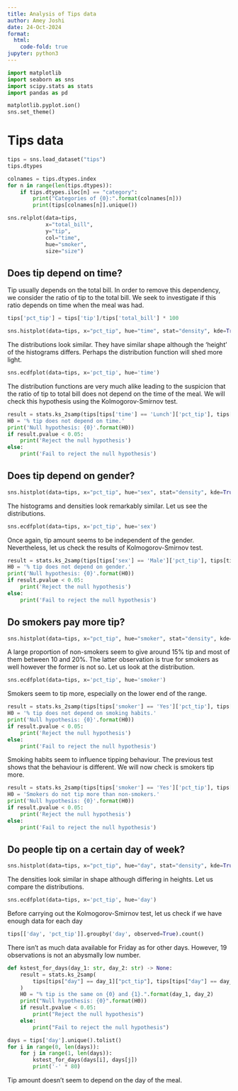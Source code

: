```yaml
---
title: Analysis of Tips data
author: Amey Joshi
date: 24-Oct-2024
format:
  html:
    code-fold: true
jupyter: python3
---
```


```python
import matplotlib
import seaborn as sns
import scipy.stats as stats
import pandas as pd

matplotlib.pyplot.ion()
sns.set_theme()
```

# Tips data

```python
tips = sns.load_dataset("tips")
tips.dtypes
```

```python
colnames = tips.dtypes.index
for n in range(len(tips.dtypes)):
    if tips.dtypes.iloc[n] == "category":
        print("Categories of {0}:".format(colnames[n]))
        print(tips[colnames[n]].unique())
```

```python
sns.relplot(data=tips,
            x="total_bill",
            y="tip",
            col="time",
            hue="smoker",            
            size="size")
```

## Does tip depend on time?

Tip usually depends on the total bill. In order to remove this dependency, we consider the ratio of tip to the total bill. We seek to investigate if this ratio depends on time when the meal was had.

```python
tips['pct_tip'] = tips['tip']/tips['total_bill'] * 100
```

```python
sns.histplot(data=tips, x="pct_tip", hue="time", stat="density", kde=True)
```

The distributions look similar. They have similar shape although the 'height' of the histograms differs. Perhaps the distribution function will shed more light.

```python
sns.ecdfplot(data=tips, x='pct_tip', hue='time')
```

The distribution functions are very much alike leading to the suspicion that the ratio of tip to total bill does not depend on the time of the meal. We will check this hypothesis using the Kolmogorov-Smirnov test.

```python
result = stats.ks_2samp(tips[tips['time'] == 'Lunch']['pct_tip'], tips[tips['time'] == 'Dinner']['pct_tip'])
H0 = '% tip does not depend on time.'
print('Null hypothesis: {0}'.format(H0))
if result.pvalue < 0.05:
    print('Reject the null hypothesis')
else:
    print('Fail to reject the null hypothesis')
```

## Does tip depend on gender?

```python
sns.histplot(data=tips, x="pct_tip", hue="sex", stat="density", kde=True)
```

The histograms and densities look remarkably similar. Let us see the distributions.

```python
sns.ecdfplot(data=tips, x='pct_tip', hue='sex')
```

Once again, tip amount seems to be independent of the gender. Nevertheless, let us check the results of Kolmogorov-Smirnov test.

```python
result = stats.ks_2samp(tips[tips['sex'] == 'Male']['pct_tip'], tips[tips['sex'] == 'Female']['pct_tip'])
H0 = '% tip does not depend on gender.'
print('Null hypothesis: {0}'.format(H0))
if result.pvalue < 0.05:
    print('Reject the null hypothesis')
else:
    print('Fail to reject the null hypothesis')
```

## Do smokers pay more tip?

```python
sns.histplot(data=tips, x="pct_tip", hue="smoker", stat="density", kde=True)
```

A large proportion of non-smokers seem to give around 15% tip and most of them between 10 and 20%. The latter observation is true for smokers as well however the former is not so. Let us look at the distribution.

```python
sns.ecdfplot(data=tips, x='pct_tip', hue='smoker')
```

Smokers seem to tip more, especially on the lower end of the range.

```python
result = stats.ks_2samp(tips[tips['smoker'] == 'Yes']['pct_tip'], tips[tips['smoker'] == 'No']['pct_tip'])
H0 = '% tip does not depend on smoking habits.'
print('Null hypothesis: {0}'.format(H0))
if result.pvalue < 0.05:
    print('Reject the null hypothesis')
else:
    print('Fail to reject the null hypothesis')
```

Smoking habits seem to influence tipping behaviour. The previous test shows that the behaviour is different. We will now check is smokers tip more.

```python
result = stats.ks_2samp(tips[tips['smoker'] == 'Yes']['pct_tip'], tips[tips['smoker'] == 'No']['pct_tip'], alternative='greater')
H0 = 'Smokers do not tip more than non-smokers.'
print('Null hypothesis: {0}'.format(H0))
if result.pvalue < 0.05:
    print('Reject the null hypothesis')
else:
    print('Fail to reject the null hypothesis')
```

## Do people tip on a certain day of week?

```python
sns.histplot(data=tips, x="pct_tip", hue="day", stat="density", kde=True)
```

The densities look similar in shape although differing in heights. Let us compare the distributions.

```python
sns.ecdfplot(data=tips, x='pct_tip', hue='day')
```

Before carrying out the Kolmogorov-Smirnov test, let us check if we have enough data for each day

```python
tips[['day', 'pct_tip']].groupby('day', observed=True).count()
```

There isn't as much data available for Friday as for other days. However, 19 observations is not an abysmally low number.

```python
def kstest_for_days(day_1: str, day_2: str) -> None:
    result = stats.ks_2samp(
        tips[tips["day"] == day_1]["pct_tip"], tips[tips["day"] == day_2]["pct_tip"]
    )
    H0 = "% tip is the same on {0} and {1}.".format(day_1, day_2)
    print("Null hypothesis: {0}".format(H0))
    if result.pvalue < 0.05:
        print("Reject the null hypothesis")
    else:
        print("Fail to reject the null hypothesis")
```

```python
days = tips['day'].unique().tolist()
for i in range(0, len(days)):
    for j in range(1, len(days)):
        kstest_for_days(days[i], days[j])
        print('-' * 80)
```

Tip amount doesn't seem to depend on the day of the meal.

